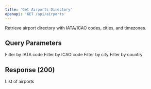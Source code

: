 ```yaml
---
title: 'Get Airports Directory'
openapi: 'GET /api/airports'
---
```


Retrieve airport directory with IATA/ICAO codes, cities, and timezones.

## Query Parameters

<ParamField query="iataCode" type="string">
  Filter by IATA code
</ParamField>

<ParamField query="icaoCode" type="string">
  Filter by ICAO code
</ParamField>

<ParamField query="city" type="string">
  Filter by city
</ParamField>

<ParamField query="country" type="string">
  Filter by country
</ParamField>

## Response (200)

<ParamField status="200" type="AirportsResponse">
  <ParamField name="airports" type="array">
    List of airports
  </ParamField>
</ParamField>
